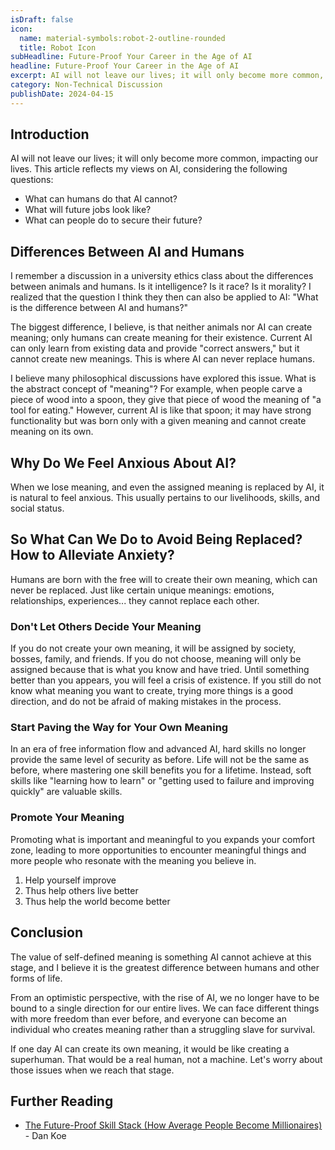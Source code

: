 ```yaml
---
isDraft: false
icon:
  name: material-symbols:robot-2-outline-rounded
  title: Robot Icon
subHeadline: Future-Proof Your Career in the Age of AI
headline: Future-Proof Your Career in the Age of AI
excerpt: AI will not leave our lives; it will only become more common, impacting our lives. What can humans do that AI cannot? What will future jobs look like?
category: Non-Technical Discussion
publishDate: 2024-04-15
---
```


## Introduction

AI will not leave our lives; it will only become more common, impacting our lives. This article reflects my views on AI, considering the following questions:

- What can humans do that AI cannot?
- What will future jobs look like?
- What can people do to secure their future?

## Differences Between AI and Humans

I remember a discussion in a university ethics class about the differences between animals and humans. Is it intelligence? Is it race? Is it morality? I realized that the question I think they then can also be applied to AI: "What is the difference between AI and humans?"

The biggest difference, I believe, is that neither animals nor AI can create meaning; only humans can create meaning for their existence. Current AI can only learn from existing data and provide "correct answers," but it cannot create new meanings. This is where AI can never replace humans.

I believe many philosophical discussions have explored this issue. What is the abstract concept of "meaning"? For example, when people carve a piece of wood into a spoon, they give that piece of wood the meaning of "a tool for eating." However, current AI is like that spoon; it may have strong functionality but was born only with a given meaning and cannot create meaning on its own.

## Why Do We Feel Anxious About AI?

When we lose meaning, and even the assigned meaning is replaced by AI, it is natural to feel anxious. This usually pertains to our livelihoods, skills, and social status.

## So What Can We Do to Avoid Being Replaced? How to Alleviate Anxiety?

Humans are born with the free will to create their own meaning, which can never be replaced. Just like certain unique meanings: emotions, relationships, experiences... they cannot replace each other.

### Don't Let Others Decide Your Meaning

If you do not create your own meaning, it will be assigned by society, bosses, family, and friends. If you do not choose, meaning will only be assigned because that is what you know and have tried. Until something better than you appears, you will feel a crisis of existence. If you still do not know what meaning you want to create, trying more things is a good direction, and do not be afraid of making mistakes in the process.

### Start Paving the Way for Your Own Meaning

In an era of free information flow and advanced AI, hard skills no longer provide the same level of security as before. Life will not be the same as before, where mastering one skill benefits you for a lifetime. Instead, soft skills like "learning how to learn" or "getting used to failure and improving quickly" are valuable skills.

### Promote Your Meaning

Promoting what is important and meaningful to you expands your comfort zone, leading to more opportunities to encounter meaningful things and more people who resonate with the meaning you believe in.

1. Help yourself improve
2. Thus help others live better
3. Thus help the world become better

## Conclusion

The value of self-defined meaning is something AI cannot achieve at this stage, and I believe it is the greatest difference between humans and other forms of life.

From an optimistic perspective, with the rise of AI, we no longer have to be bound to a single direction for our entire lives. We can face different things with more freedom than ever before, and everyone can become an individual who creates meaning rather than a struggling slave for survival.

If one day AI can create its own meaning, it would be like creating a superhuman. That would be a real human, not a machine. Let's worry about those issues when we reach that stage.

## Further Reading

- [The Future-Proof Skill Stack (How Average People Become Millionaires)](https://www.youtube.com/watch?v=DPcw7ZA4LJA) - Dan Koe
